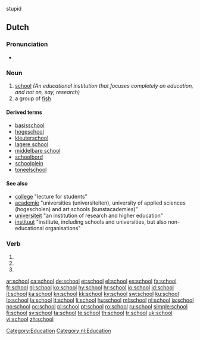 {{wikipedia}}
stupid

==Dutch==

===Pronunciation===
* {{audio|Nl-school.ogg|audio}}

===Noun===
{{nl-noun|g=c|scholen|schooltje}}

# [[#English|school]] ''(An educational institution that focuses completely on education, and not on, say, research)''
# a group of [[fish]]

====Derived terms====
{{top4}}
* [[basisschool]]
* [[hogeschool]]
* [[kleuterschool]]
* [[lagere school]]
* [[middelbare school]]
* [[schoolbord]]
* [[schoolplein]]
* [[toneelschool]]
{{bottom}}

====See also====
* [[college]] "lecture for students"
* [[academie]] "universities (universiteiten), university of applied sciences (hogescholen) and art schools (kunstacademies)"
* [[universiteit]] "an institution of research and higher education"
* [[instituut]] "institute, including schools and universities, but also non-educational organisations"

===Verb===
{{infl|nl}}

# {{nl-verb-form|n=sg|t=past|m=ind|schuilen}}
# {{nl-verb-form|p=1|n=sg|t=pres|m=ind|scholen}}
# {{nl-verb-form|m=imp|scholen}}

[[Category:Education]]
[[Category:nl:Education]]

[[ar:school]]
[[ca:school]]
[[de:school]]
[[et:school]]
[[el:school]]
[[es:school]]
[[fa:school]]
[[fr:school]]
[[gl:school]]
[[ko:school]]
[[hy:school]]
[[hr:school]]
[[io:school]]
[[id:school]]
[[it:school]]
[[ka:school]]
[[kn:school]]
[[kk:school]]
[[ky:school]]
[[sw:school]]
[[ku:school]]
[[lo:school]]
[[la:school]]
[[lt:school]]
[[li:school]]
[[hu:school]]
[[ml:school]]
[[nl:school]]
[[ja:school]]
[[no:school]]
[[oc:school]]
[[pl:school]]
[[pt:school]]
[[ro:school]]
[[ru:school]]
[[simple:school]]
[[fi:school]]
[[sv:school]]
[[ta:school]]
[[te:school]]
[[th:school]]
[[tr:school]]
[[uk:school]]
[[vi:school]]
[[zh:school]]